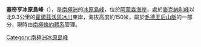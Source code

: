 {{coord|86|30|S|153|15|W|display=title}}

'''塞奇亨冰原島峰'''（{{lang-en|Sagehen Nunataks}}），是[[南極洲|南極洲]]的[[冰原島峰|冰原島峰]]，位於[[阿蒙森海岸|阿蒙森海岸]]，處於[[麥克納利峰|麥克納利峰]]以北9.3公里的[[霍爾茲沃思冰川|霍爾茲沃思冰川]]東岸，海拔高度約150米，屬於[[毛德王后山脈|毛德王后山脈]]的一部分，現時由[[南極條約體系|南極條約體系]]管理。

{{Antarctica-geo-stub}}
[[Category:南極洲冰原島峰|Category:南極洲冰原島峰]]